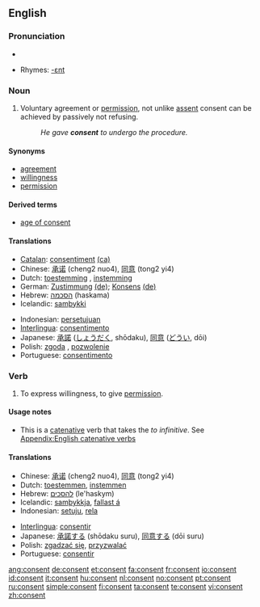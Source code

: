 ==English==
{{wikipedia}}

===Pronunciation===
* {{audio|en-us-consent.ogg|Audio (US)}}

* Rhymes: [[Rhymes:English:-ɛnt|-ɛnt]]

===Noun===
{{en-noun}}

# Voluntary agreement or [[permission]], not unlike [[assent]] consent can be achieved by passively not refusing.
#: ''He gave '''consent''' to undergo the procedure.''

====Synonyms====
* [[agreement]]
* [[willingness]]
* [[permission]]

====Derived terms====
* [[age of consent]]

====Translations====
{{trans-top|voluntary agreement}}
* [[Catalan]]: [[consentiment]] {{m}} [[:ca:consentiment|(ca)]]
* Chinese: [[承诺]] (cheng2 nuo4), [[同意]] (tong2 yi4)
* Dutch: [[toestemming]] {{f}}, [[instemming]] {{f}}
* German: [[Zustimmung]] {{f}} [[:de:Zustimmung|(de)]]; [[Konsens]] {{m}} [[:de:Konsens|(de)]]
* Hebrew: [[הסכמה]] (haskama) {{f}}
* Icelandic: [[samþykki]] {{n}}
{{trans-mid}}
* Indonesian: [[setuju|persetujuan]]
* [[Interlingua]]: [[consentimento]]
* Japanese: [[承諾]] ([[しょうだく]], shōdaku), [[同意]] ([[どうい]], dōi)
* Polish: [[zgoda]] {{f}}, [[pozwolenie]] {{n}}
* Portuguese: [[consentimento]] {{m}}
{{trans-bottom}}

===Verb===
{{en-verb}}

# To express willingness, to give [[permission]].

====Usage notes====
* This is a [[catenative]] verb that takes the ''to infinitive''. See [[Appendix:English catenative verbs]]

====Translations====
{{trans-top|to express willingness}}
* Chinese: [[承诺]] (cheng2 nuo4), [[同意]] (tong2 yi4)
* Dutch: [[toestemmen]], [[instemmen]]
* Hebrew: [[להסכים]] (le'haskym)
* Icelandic: [[samþykkja]], [[fallast á]]
* Indonesian: [[setuju]], [[rela]]
{{trans-mid}}
* [[Interlingua]]: [[consentir]]
* Japanese: [[承諾する]] (shōdaku suru), [[同意する]] (dōi suru)
* Polish: [[zgadzać się]], [[przyzwalać]]
* Portuguese: [[consentir]]
{{trans-bottom}}

[[ang:consent]]
[[de:consent]]
[[et:consent]]
[[fa:consent]]
[[fr:consent]]
[[io:consent]]
[[id:consent]]
[[it:consent]]
[[hu:consent]]
[[nl:consent]]
[[no:consent]]
[[pt:consent]]
[[ru:consent]]
[[simple:consent]]
[[fi:consent]]
[[ta:consent]]
[[te:consent]]
[[vi:consent]]
[[zh:consent]]